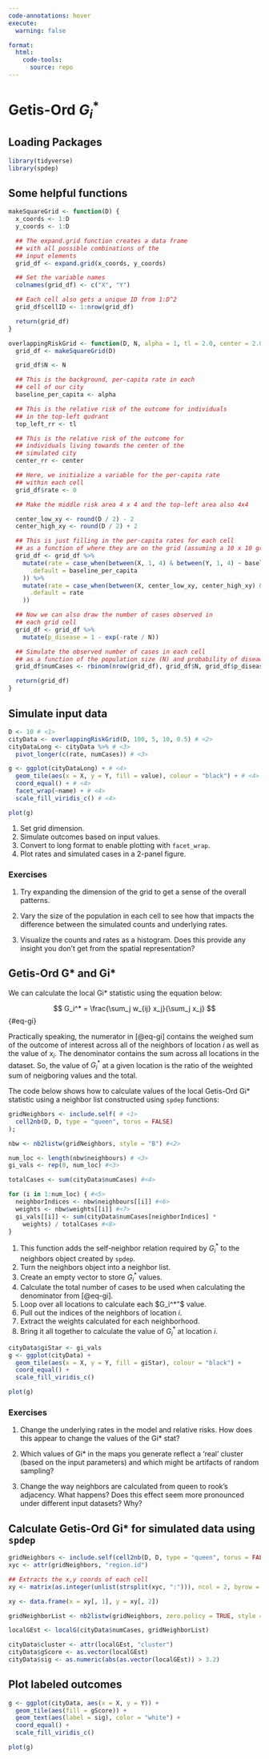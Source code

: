 ```yaml
--- 
code-annotations: hover
execute: 
  warning: false

format:
  html: 
    code-tools: 
      source: repo
---
```


# Getis-Ord $G_i^*$

## Loading Packages

```r
library(tidyverse)
library(spdep)
```

## Some helpful functions
```r
makeSquareGrid <- function(D) {
  x_coords <- 1:D
  y_coords <- 1:D

  ## The expand.grid function creates a data frame
  ## with all possible combinations of the
  ## input elements
  grid_df <- expand.grid(x_coords, y_coords)

  ## Set the variable names
  colnames(grid_df) <- c("X", "Y")

  ## Each cell also gets a unique ID from 1:D^2
  grid_df$cellID <- 1:nrow(grid_df)

  return(grid_df)
}
```



```r
overlappingRiskGrid <- function(D, N, alpha = 1, tl = 2.0, center = 2.0) {
  grid_df <- makeSquareGrid(D)

  grid_df$N <- N

  ## This is the background, per-capita rate in each
  ## cell of our city
  baseline_per_capita <- alpha

  ## This is the relative risk of the outcome for individuals
  ## in the top-left qudrant
  top_left_rr <- tl

  ## This is the relative risk of the outcome for
  ## individuals living towards the center of the
  ## simulated city
  center_rr <- center

  ## Here, we initialize a variable for the per-capita rate
  ## within each cell
  grid_df$rate <- 0

  ## Make the middle risk area 4 x 4 and the top-left area also 4x4

  center_low_xy <- round(D / 2) - 2
  center_high_xy <- round(D / 2) + 2

  ## This is just filling in the per-capita rates for each cell
  ## as a function of where they are on the grid (assuming a 10 x 10 grid)
  grid_df <- grid_df %>%
    mutate(rate = case_when(between(X, 1, 4) & between(Y, 1, 4) ~ baseline_per_capita * top_left_rr,
      .default = baseline_per_capita
    )) %>%
    mutate(rate = case_when(between(X, center_low_xy, center_high_xy) & between(Y, center_low_xy, center_high_xy) ~ rate * center_rr,
      .default = rate
    ))

  ## Now we can also draw the number of cases observed in
  ## each grid cell
  grid_df <- grid_df %>%
    mutate(p_disease = 1 - exp(-rate / N))

  ## Simulate the observed number of cases in each cell
  ## as a function of the population size (N) and probability of diseaw
  grid_df$numCases <- rbinom(nrow(grid_df), grid_df$N, grid_df$p_disease)

  return(grid_df)
}
```

## Simulate input data

```r
D <- 10 # <1>
cityData <- overlappingRiskGrid(D, 100, 5, 10, 0.5) # <2>
cityDataLong <- cityData %>% # <3>
  pivot_longer(c(rate, numCases)) # <3>

g <- ggplot(cityDataLong) + # <4>
  geom_tile(aes(x = X, y = Y, fill = value), colour = "black") + # <4>
  coord_equal() + # <4>
  facet_wrap(~name) + # <4>
  scale_fill_viridis_c() # <4>

plot(g)
```

1. Set grid dimension.
2. Simulate outcomes based on input values.
3. Convert to long format to enable plotting with `facet_wrap`.
4. Plot rates and simulated cases in a 2-panel figure.

### Exercises

1. Try expanding the dimension of the grid to get a sense of the overall patterns.

2. Vary the size of the population in each cell to see how that impacts the difference between the simulated counts and underlying rates.

3. Visualize the counts and rates as a histogram. Does this provide any insight you don't get from the spatial representation?

## Getis-Ord G* and Gi*

We can calculate the local Gi* statistic using the equation below:

$$
G_i^* = \frac{\sum_j w_{ij} x_j}{\sum_j x_j}
$$ {#eq-gi}

Practically speaking, the numerator in [@eq-gi] contains the weighed sum of the outcome of interest across all of the neighbors of location $i$ as well as the value of $x_i$. The denominator contains the sum across all locations in the dataset. So, the value of $G_i^*$ at a given location is the ratio of the weighted sum of neigboring values and the total.

The code below shows how to calculate values of the local Getis-Ord Gi* statistic using a neighbor list constructed using `spdep` functions:

```r
gridNeighbors <- include.self( # <1> 
  cell2nb(D, D, type = "queen", torus = FALSE)
);

nbw <- nb2listw(gridNeighbors, style = "B") #<2>

num_loc <- length(nbw$neighbours) # <3>
gi_vals <- rep(0, num_loc) #<3>

totalCases <- sum(cityData$numCases) #<4>

for (i in 1:num_loc) { #<5>
  neighborIndices <- nbw$neighbours[[i]] #<6>
  weights <- nbw$weights[[i]] #<7> 
  gi_vals[[i]] <- sum(cityData$numCases[neighborIndices] *
    weights) / totalCases #<8>
}
```

1. This function adds the self-neighbor relation required by $G_i^*$ to the neighbors object created by `spdep`.
2. Turn the neighbors object into a neighbor list.
3. Create an empty vector to store $G_i^*$ values.
4. Calculate the total number of cases to be used when calculating the denominator from [@eq-gi].
5. Loop over all locations to calculate each $G_i^*"$ value.
6. Pull out the indices of the neighbors of location $i$.
7. Extract the weights calculated for each neighborhood.
8. Bring it all together to calculate the value of $G_i^*$ at location $i$.

```r
cityData$giStar <- gi_vals
g <- ggplot(cityData) +
  geom_tile(aes(x = X, y = Y, fill = giStar), colour = "black") +
  coord_equal() +
  scale_fill_viridis_c()

plot(g)
```


### Exercises

1. Change the underlying rates in the model and relative risks. How does this appear to change the values of the Gi* stat?

2. Which values of Gi* in the maps you generate reflect a 'real' cluster (based on the input parameters) and which might be artifacts of random sampling? 

3. Change the way neighbors are calculated from queen to rook's adjacency. What happens? Does this effect seem more pronounced under different input datasets? Why?

## Calculate Getis-Ord Gi* for simulated data using `spdep`

```r
gridNeighbors <- include.self(cell2nb(D, D, type = "queen", torus = FALSE))
xyc <- attr(gridNeighbors, "region.id")

## Extracts the x,y coords of each cell
xy <- matrix(as.integer(unlist(strsplit(xyc, ":"))), ncol = 2, byrow = TRUE)

xy <- data.frame(x = xy[, 1], y = xy[, 2])

gridNeighborList <- nb2listw(gridNeighbors, zero.policy = TRUE, style = "B")

localGEst <- localG(cityData$numCases, gridNeighborList)

cityData$cluster <- attr(localGEst, "cluster")
cityData$gScore <- as.vector(localGEst)
cityData$sig <- as.numeric(abs(as.vector(localGEst)) > 3.2)
```

## Plot labeled outcomes

```r
g <- ggplot(cityData, aes(x = X, y = Y)) +
  geom_tile(aes(fill = gScore)) +
  geom_text(aes(label = sig), color = "white") +
  coord_equal() +
  scale_fill_viridis_c()

plot(g)
```
